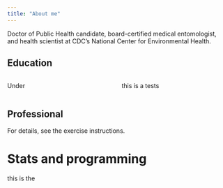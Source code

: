 ```yaml
---
title: "About me"
---
```

Doctor of Public Health candidate, board-certified medical entomologist, and health scientist at CDC's National Center for Environmental Health.

## **Education**

::: columns
::: {.column width="50%"}
Under
:::

::: {.column width="50%"}
this is a tests
:::
:::

## **Professional**

For details, see the exercise instructions.

# Stats and programming

this is the
